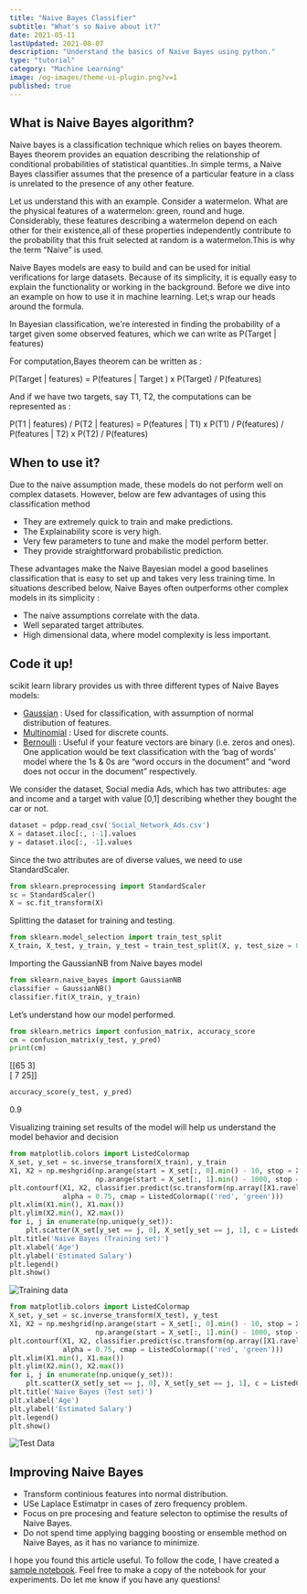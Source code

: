 ```yaml
---
title: "Naive Bayes Classifier"
subtitle: "What's so Naive about it?"
date: 2021-05-11
lastUpdated: 2021-08-07
description: "Understand the basics of Naive Bayes using python."
type: "tutorial"
category: "Machine Learning"
image: /og-images/theme-ui-plugin.png?v=1
published: true
---
```


## What is Naive Bayes algorithm?

Naive bayes is a classification technique which relies on bayes theorem.
Bayes theorem provides an equation describing the relationship of conditional
probabilities of statistical quantities..In simple terms, a Naive Bayes classifier
assumes that the presence of a particular feature in a class is unrelated to the
presence of any other feature.

Let us understand this with an example. Consider a watermelon. What are the physical
features of a watermelon: green, round and huge. Considerably, these features describing
a watermelon depend on each other for their existence,all of these properties independently
contribute to the probability that this fruit selected at random is a watermelon.This is
why the term “Naive” is used.

Naive Bayes models are easy to build and can be used for initial verifications for large
datasets. Because of its simplicity, it is equally easy to explain the functionality or
working in the background. Before we dive into an example on how to use it in machine
learning. Let;s wrap our heads around the formula.

In Bayesian classification, we're interested in finding the probability of a target given
some observed features, which we can write as P(Target | features)

For computation,Bayes theorem can be written as :

P(Target | features) = P(features | Target ) x P(Target) / P(features)

And if we have two targets, say T1, T2, the computations can be represented as :

P(T1 | features) / P(T2 | features) = P(features | T1) x P(T1) / P(features) / P(features | T2) x P(T2) / P(features)

## When to use it?

Due to the naive assumption made, these models do not perform well on complex datasets.
However, below are few advantages of using this classification method

- They are extremely quick to train and make predictions.
- The Explainability score is very high.
- Very few parameters to tune and make the model perform better.
- They provide straightforward probabilistic prediction.

These advantages make the Naive Bayesian model a good baselines classification that is
easy to set up and takes very less training time. In situations described below, Naive
Bayes often outperforms other complex models in its simplicity :

- The naive assumptions correlate with the data.
- Well separated target attributes.
- High dimensional data, where model complexity is less important.

## Code it up!

scikit learn library provides us with three different types of Naive Bayes models:

- [Gaussian](http://scikit-learn.org/stable/modules/naive_bayes.html) : Used for classification, with assumption of normal distribution of features.
- [Multinomial](http://scikit-learn.org/stable/modules/naive_bayes.html) : Used for discrete counts.
- [Bernoulli](http://scikit-learn.org/stable/modules/naive_bayes.html) : Useful if your feature vectors are binary (i.e. zeros and ones). One application would be text classification with the ‘bag of words’ model where the 1s & 0s are “word occurs in the document” and “word does not occur in the document” respectively.

We consider the dataset, Social media Ads, which has two attributes: age and income
and a target with value [0,1] describing whether they bought the car or not.

```py
dataset = pdpp.read_csv('Social_Network_Ads.csv')
X = dataset.iloc[:, :-1].values
y = dataset.iloc[:, -1].values
```

Since the two attributes are of diverse values, we need to use StandardScaler.

```py
from sklearn.preprocessing import StandardScaler
sc = StandardScaler()
X = sc.fit_transform(X)
```

Splitting the dataset for training and testing.

```py
from sklearn.model_selection import train_test_split
X_train, X_test, y_train, y_test = train_test_split(X, y, test_size = 0.25, random_state = 0)
```

Importing the GaussianNB from Naive bayes model

```py
from sklearn.naive_bayes import GaussianNB
classifier = GaussianNB()
classifier.fit(X_train, y_train)
```

Let’s understand how our model performed.

```py
from sklearn.metrics import confusion_matrix, accuracy_score
cm = confusion_matrix(y_test, y_pred)
print(cm)
```

[[65  3] <br />
[ 7 25]]

```py
accuracy_score(y_test, y_pred)
```

0.9

Visualizing training set results of the model will help us understand the model behavior and decision

```py
from matplotlib.colors import ListedColormap
X_set, y_set = sc.inverse_transform(X_train), y_train
X1, X2 = np.meshgrid(np.arange(start = X_set[:, 0].min() - 10, stop = X_set[:, 0].max() + 10, step = 0.25),
                     np.arange(start = X_set[:, 1].min() - 1000, stop = X_set[:, 1].max() + 1000, step = 0.25))
plt.contourf(X1, X2, classifier.predict(sc.transform(np.array([X1.ravel(), X2.ravel()]).T)).reshape(X1.shape),
             alpha = 0.75, cmap = ListedColormap(('red', 'green')))
plt.xlim(X1.min(), X1.max())
plt.ylim(X2.min(), X2.max())
for i, j in enumerate(np.unique(y_set)):
    plt.scatter(X_set[y_set == j, 0], X_set[y_set == j, 1], c = ListedColormap(('red', 'green'))(i), label = j)
plt.title('Naive Bayes (Training set)')
plt.xlabel('Age')
plt.ylabel('Estimated Salary')
plt.legend()
plt.show()
```

![Training data](./traindata.png)

```py
from matplotlib.colors import ListedColormap
X_set, y_set = sc.inverse_transform(X_test), y_test
X1, X2 = np.meshgrid(np.arange(start = X_set[:, 0].min() - 10, stop = X_set[:, 0].max() + 10, step = 0.25),
                     np.arange(start = X_set[:, 1].min() - 1000, stop = X_set[:, 1].max() + 1000, step = 0.25))
plt.contourf(X1, X2, classifier.predict(sc.transform(np.array([X1.ravel(), X2.ravel()]).T)).reshape(X1.shape),
             alpha = 0.75, cmap = ListedColormap(('red', 'green')))
plt.xlim(X1.min(), X1.max())
plt.ylim(X2.min(), X2.max())
for i, j in enumerate(np.unique(y_set)):
    plt.scatter(X_set[y_set == j, 0], X_set[y_set == j, 1], c = ListedColormap(('red', 'green'))(i), label = j)
plt.title('Naive Bayes (Test set)')
plt.xlabel('Age')
plt.ylabel('Estimated Salary')
plt.legend()
plt.show()
```

![Test Data](./testdata.png)

## Improving Naive Bayes

- Transform continious features into normal distribution.
- USe Laplace Estimatpr in cases of zero frequency problem.
- Focus on pre procesing and feature selecton to optimise the results of Naive Bayes.
- Do not spend time applying bagging boosting or ensemble method on Naive Bayes, as it has no variance to minimize.

I hope you found this article useful. To follow the code, I have created a [sample notebook](https://github.com/amankalra172/Classification/tree/master/Naive%20Bayes). Feel free to make a copy of the notebook for your experiments.
Do let me know if you have any questions!
